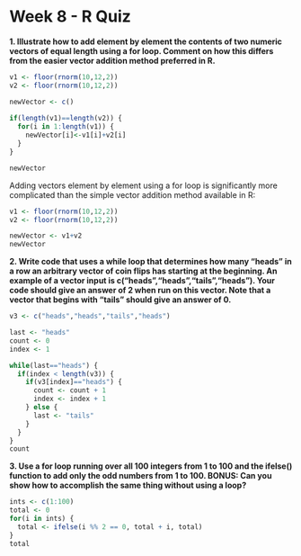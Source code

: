 Week 8 - R Quiz
========================================================

**1. Illustrate how to add element by element the contents of two numeric vectors of equal length using a for loop. Comment on how this differs from the easier vector addition method preferred in R.**

```r
v1 <- floor(rnorm(10,12,2))
v2 <- floor(rnorm(10,12,2))

newVector <- c()
  
if(length(v1)==length(v2)) {
  for(i in 1:length(v1)) {
    newVector[i]<-v1[i]+v2[i]
  }
}

newVector

```

Adding vectors element by element using a for loop is significantly more complicated than the simple vector addition method available in R:

```r
v1 <- floor(rnorm(10,12,2))
v2 <- floor(rnorm(10,12,2))

newVector <- v1+v2
newVector

```

**2. Write code that uses a while loop that determines how many "heads" in a row an arbitrary vector of coin flips has starting at the beginning. An example of a vector input is c("heads","heads","tails","heads"). Your code should give an answer of 2 when run on this vector. Note that a vector that begins with "tails" should give an answer of 0.**

```r
v3 <- c("heads","heads","tails","heads")

last <- "heads"
count <- 0
index <- 1

while(last=="heads") {
  if(index < length(v3)) {
    if(v3[index]=="heads") {
      count <- count + 1
      index <- index + 1
    } else {
      last <- "tails"
    } 
  }
}
count
```

**3. Use a for loop running over all 100 integers from 1 to 100 and the ifelse() function to add only the odd numbers from 1 to 100. BONUS: Can you show how to accomplish the same thing without using a loop?**

```r
ints <- c(1:100)
total <- 0
for(i in ints) {
  total <- ifelse(i %% 2 == 0, total + i, total) 
}
total
```
